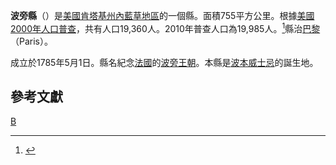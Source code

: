 {{Otheruses|波旁縣|subject=美國肯塔基州的一個縣|other=同名的縣}}
<!--[[File:Map_of_Kentucky_highlighting_Bourbon_County.svg|250px]]-->
{{Infobox U.S. County
| county = 波旁縣
| state = 肯塔基州
| en county = Bourbon County
| en state = Kentucky
| seal = 
| founded year = 1786
| founded date = 
| seat wl = Paris
| area mi = 292
| area km = 756
| area land mi = 290
| area land km = 751
| area water mi = 1.9
| area water km = 5
| area percentage = 0.08%
| census yr = 2010
| pop = 19,985
| density mi = 69
| density km = 27
| time zone = 北美东部时区
| UTC offset = -5
| DST offset = -4
| footnotes = 
| web = www.parisky.com
| named for = [[波旁王朝|波旁王朝]]
}}
'''波旁縣'''（{{lang-en|Bourbon County}}）是[[美國|美國]][[肯塔基州|肯塔基州]][[內藍草地區|內藍草地區]]的一個縣。面積755平方公里。根據[[美國2000年人口普查|美國2000年人口普查]]，共有人口19,360人。2010年普查人口為19,985人。<ref name="QF">{{cite web|title=State & County QuickFacts|url=http://quickfacts.census.gov/qfd/states/21/21017.html|publisher=United States Census Bureau|accessdate=2014-03-05|archive-url=https://www.webcitation.org/5zzqfsv9T?url=http://quickfacts.census.gov/qfd/states/21/21017.html|archive-date=2011-07-07|dead-url=yes}}</ref>縣治[[巴黎_(肯塔基州)|巴黎]]（Paris）。

成立於1785年5月1日。縣名紀念[[法國|法國]]的[[波旁王朝|波旁王朝]]。本縣是[[波本威士忌|波本威士忌]]的誕生地。

==參考文獻==
{{Reflist}}
{{DEFAULTSORT:Bourbon County}}
[[Category:肯塔基州行政区划|B]]
{{Kentucky-geo-stub}}